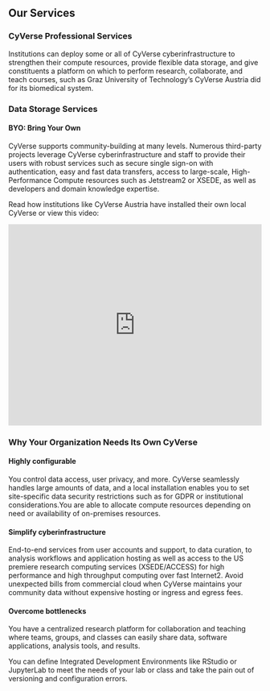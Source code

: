 <div id="why" className="mt-5">
<h2>Our Services</h2>
</div>
<div className="container">
<h3> CyVerse Professional Services</h3>
<p>
  Institutions can deploy some or all of CyVerse cyberinfrastructure to
  strengthen their compute resources, provide flexible data storage, and give
  constituents a platform on which to perform research, collaborate, and teach
  courses, such as Graz University of Technology’s CyVerse Austria did for its
  biomedical system.
</p>
<h3>Data Storage Services</h3>
<h4>BYO: Bring Your Own</h4>
<p>
  CyVerse supports community-building at many levels. Numerous third-party
  projects leverage CyVerse cyberinfrastructure and staff to provide their users
  with robust services such as secure single sign-on with authentication, easy
  and fast data transfers, access to large-scale, High-Performance Compute
  resources such as Jetstream2 or XSEDE, as well as developers and domain
  knowledge expertise.
</p>
<p class="lead">
  Read how institutions like CyVerse Austria have installed their own local
  CyVerse or view this video:
</p>
</div>
<iframe
  width="100%"
  height="400px"
  src="https://www.youtube.com/embed/UkYt7-mdY2c"
  title="YouTube video player"
  frameborder="0"
  allow="accelerometer; autoplay; clipboard-write; encrypted-media; gyroscope; picture-in-picture"
  allowfullscreen
></iframe>
<div className="container mt-4">
<h3>Why Your Organization Needs Its Own CyVerse</h3>
<div class="row g-4 row-cols-1 row-cols-lg-2">
<div class="col d-flex align-items-start">
<h4>Highly configurable</h4>
<p>You control data access, user privacy, and more. CyVerse seamlessly handles large amounts of data, and a local installation enables you to set site-specific data security restrictions such as for GDPR or institutional considerations.You are able to allocate compute resources depending on need or availability of on-premises resources.</p>
</div>
<div class="col d-flex align-items-start">
<h4>Simplify cyberinfrastructure</h4>
<p>End-to-end services from user accounts and support, to data curation, to analysis workflows and application hosting as well as access to the US premiere research computing services (XSEDE/ACCESS) for high performance and high throughput computing over fast Internet2. Avoid unexpected bills from commercial cloud when CyVerse maintains your community data without expensive hosting or ingress and egress fees.</p>
</div>
<div class="col d-flex align-items-start">
<h4>Overcome bottlenecks</h4>
<p>You have a centralized research platform for collaboration and teaching where teams, groups, and classes can easily share data, software applications, analysis tools, and results.</p>
<p>You can define Integrated Development Environments like RStudio or JupyterLab to meet the needs of your lab or class and take the pain out of versioning and configuration errors.</p>
</div>
</div>
</div>